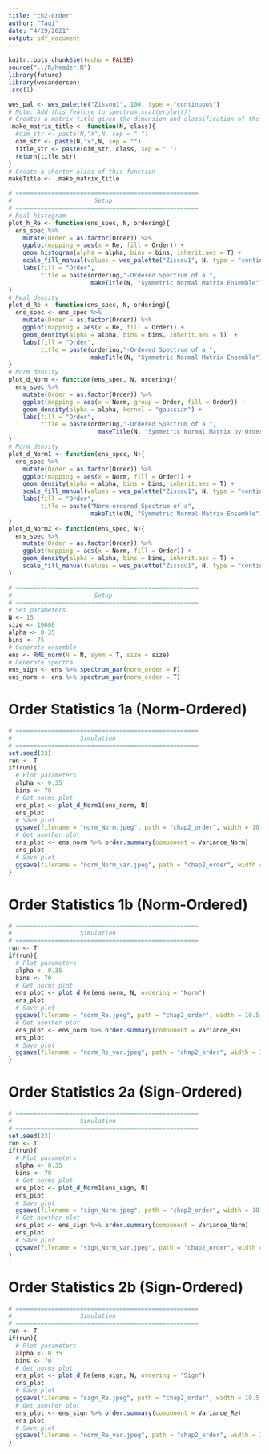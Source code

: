 ```yaml
---
title: "ch2-order"
author: "Taqi"
date: "4/29/2021"
output: pdf_document
---
```


```r
knitr::opts_chunk$set(echo = FALSE)
source("../R/header.R")
library(future)
library(wesanderson)
.src(1)
```

```r
wes_pal <- wes_palette("Zissou1", 100, type = "continuous")
# Note: Add this feature to spectrum.scatterplot()!
# Creates a matrix title given the dimension and classification of the matrix (ex. 20x20 Unif(0,1))
.make_matrix_title <- function(N, class){
  #dim_str <- paste(N,"X",N, sep = " ")
  dim_str <- paste(N,"x",N, sep = "")
  title_str <- paste(dim_str, class, sep = " ")
  return(title_str)
}
# Create a shorter alias of this function
makeTitle <- .make_matrix_title 
```

```r
# ===================================================
#                       Setup
# ===================================================
# Real histogram
plot_h_Re <- function(ens_spec, N, ordering){
  ens_spec %>% 
    mutate(Order = as.factor(Order)) %>% 
    ggplot(mapping = aes(x = Re, fill = Order)) +
    geom_histogram(alpha = alpha, bins = bins, inherit.aes = T) +
    scale_fill_manual(values = wes_palette("Zissou1", N, type = "continuous"))+
    labs(fill = "Order", 
         title = paste(ordering,"-Ordered Spectrum of a ", 
                       makeTitle(N, "Symmetric Normal Matrix Ensemble"), sep = ""))
}
# Real density
plot_d_Re <- function(ens_spec, N, ordering){
  ens_spec <- ens_spec %>% 
    mutate(Order = as.factor(Order)) %>%
    ggplot(mapping = aes(x = Re, fill = Order)) +
    geom_density(alpha = alpha, bins = bins, inherit.aes = T)  +
    labs(fill = "Order", 
         title = paste(ordering,"-Ordered Spectrum of a ", 
                       makeTitle(N, "Symmetric Normal Matrix Ensemble"), sep = ""))
}
# Norm density
plot_d_Norm <- function(ens_spec, N, ordering){
  ens_spec %>%
    mutate(Order = as.factor(Order)) %>%
    ggplot(mapping = aes(x = Norm, group = Order, fill = Order)) +
    geom_density(alpha = alpha, kernel = "gaussian") +
    labs(fill = "Order", 
         title = paste(ordering,"-Ordered Spectrum of a ", 
                         makeTitle(N, "Symmetric Normal Matrix by Order"), sep = ""))
}
# Norm density
plot_d_Norm1 <- function(ens_spec, N){
  ens_spec %>% 
    mutate(Order = as.factor(Order)) %>%
    ggplot(mapping = aes(x = Norm, fill = Order)) +
    geom_density(alpha = alpha, bins = bins, inherit.aes = T) +
    scale_fill_manual(values = wes_palette("Zissou1", N, type = "continuous"))+
    labs(fill = "Order", 
         title = paste("Norm-ordered Spectrum of a", 
                       makeTitle(N, "Symmetric Normal Matrix Ensemble")))
}
plot_d_Norm2 <- function(ens_spec, N){
  ens_spec %>% 
    mutate(Order = as.factor(Order)) %>% 
    ggplot(mapping = aes(x = Norm, fill = Order)) +
    geom_density(alpha = alpha, bins = bins, inherit.aes = T) +
    scale_fill_manual(values = wes_palette("Zissou1", N, type = "continuous"))
}
```


```r
# ===================================================
#                       Setup
# ===================================================
# Set parameters
N <- 15
size <- 10000
alpha <- 0.35
bins <- 75
# Generate ensemble
ens <- RME_norm(N = N, symm = T, size = size)
# Generate spectra
ens_sign <- ens %>% spectrum_par(norm_order = F)
ens_norm <- ens %>% spectrum_par(norm_order = T)
```

# Order Statistics 1a (Norm-Ordered)

```r
# ===================================================
#                   Simulation
# ===================================================
set.seed(23)
run <- T
if(run){
  # Plot parameters
  alpha <- 0.35
  bins <- 70
  # Get norms plot
  ens_plot <- plot_d_Norm1(ens_norm, N)
  ens_plot
  # Save plot
  ggsave(filename = "norm_Norm.jpeg", path = "chap2_order", width = 10.5, height = 7)
  # Get another plot
  ens_plot <- ens_norm %>% order.summary(component = Variance_Norm)
  ens_plot
  # Save plot
  ggsave(filename = "norm_Norm_var.jpeg", path = "chap2_order", width = 10.5, height = 7)
}
```

# Order Statistics 1b (Norm-Ordered)

```r
# ===================================================
#                   Simulation
# ===================================================
run <- T
if(run){
  # Plot parameters
  alpha <- 0.35
  bins <- 70
  # Get norms plot
  ens_plot <- plot_d_Re(ens_norm, N, ordering = "Norm")
  ens_plot
  # Save plot
  ggsave(filename = "norm_Re.jpeg", path = "chap2_order", width = 10.5, height = 7)
  # Get another plot
  ens_plot <- ens_norm %>% order.summary(component = Variance_Re)
  ens_plot
  # Save plot
  ggsave(filename = "norm_Re_var.jpeg", path = "chap2_order", width = 10.5, height = 7)
}
```

# Order Statistics 2a (Sign-Ordered)

```r
# ===================================================
#                   Simulation
# ===================================================
set.seed(23)
run <- T
if(run){
  # Plot parameters
  alpha <- 0.35
  bins <- 70
  # Get norms plot
  ens_plot <- plot_d_Norm1(ens_sign, N)
  ens_plot
  # Save plot
  ggsave(filename = "sign_Norm.jpeg", path = "chap2_order", width = 10.5, height = 7)
  # Get another plot
  ens_plot <- ens_sign %>% order.summary(component = Variance_Norm)
  ens_plot
  # Save plot
  ggsave(filename = "sign_Norm_var.jpeg", path = "chap2_order", width = 10.5, height = 7)
}
```

# Order Statistics 2b (Sign-Ordered)

```r
# ===================================================
#                   Simulation
# ===================================================
run <- T
if(run){
  # Plot parameters
  alpha <- 0.35
  bins <- 70
  # Get norms plot
  ens_plot <- plot_d_Re(ens_sign, N, ordering = "Sign")
  ens_plot
  # Save plot
  ggsave(filename = "sign_Re.jpeg", path = "chap2_order", width = 10.5, height = 7)
  # Get another plot
  ens_plot <- ens_sign %>% order.summary(component = Variance_Re)
  ens_plot
  # Save plot
  ggsave(filename = "norm_Re_var.jpeg", path = "chap2_order", width = 10.5, height = 7)
}
```


